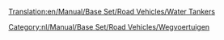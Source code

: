 [[Translation:en/Manual/Base Set/Road Vehicles/Water Tankers]]

{{nl/Manual/Base Set/Road Vehicles/Wegvoertuig|name     = Uhl Watertanker
  |img      = en/Manual/Base Set/Road Vehicles/Uhl Water Tanker.png
  |price    = £4.551 (€ 9.102)  
  |speed    = 30 mph (48 km/h)
  |annual   = £421 (€ 842)
  |designed = 1936
  |life     = 15
  |capacity = 21.000 liter water
}}
{{nl/Manual/Base Set/Road Vehicles/Wegvoertuig|name     = Balogh Watertanker
  |img      = en/Manual/Base Set/Road Vehicles/Balogh Water Tanker.png
  |price    = £5.781 (€ 11.562)  
  |speed    = 55 mph (88 km/h)
  |annual   = £787 (€ 1.574)
  |designed = 1978
  |life     = 15
  |capacity = 25.000 liter water
}}
{{nl/Manual/Base Set/Road Vehicles/Wegvoertuig|name     = MPS Watertanker
  |img      = en/Manual/Base Set/Road Vehicles/MPS Water Tanker.png
  |price    = £6.191 (€ 12.382) 
  |speed    = 70 mph (112 km/h)
  |annual   = £1.125 (€ 2.250)
  |designed = 2011
  |life     = 15
  |capacity = 27.000 liter water
}}

[[Category:nl/Manual/Base Set/Road Vehicles/Wegvoertuigen]]